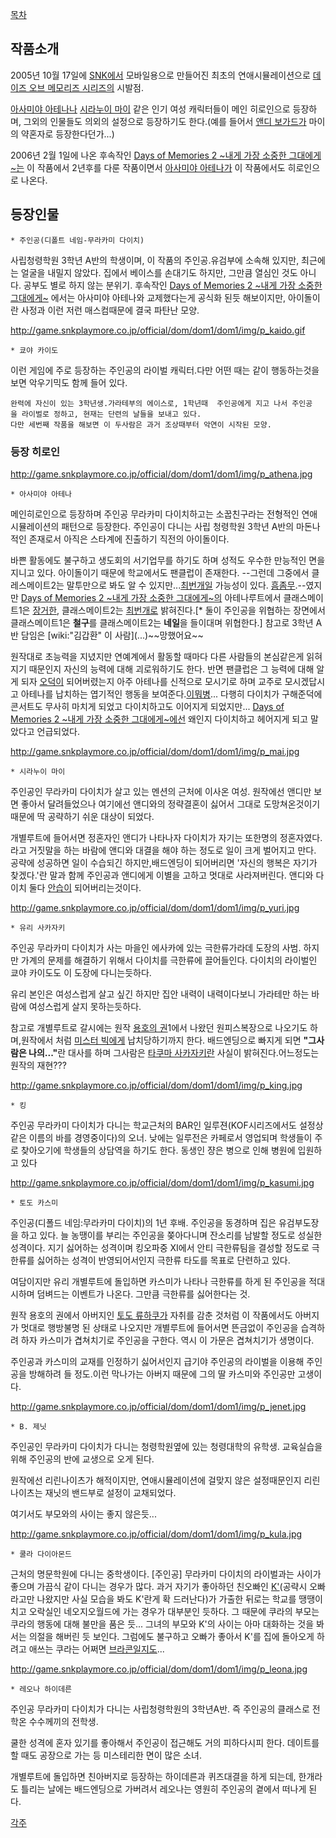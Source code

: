 [[목차]]

== 작품소개 ==
2005년 10월 17일에 [[SNK]]에서 모바일용으로 만들어진 최초의 연애시뮬레이션으로 [[데이즈 오브 메모리즈 시리즈]]의 시발점.

[[아사미야 아테나]]나 [[시라누이 마이]] 같은 인기 여성 캐릭터들이 메인 히로인으로 등장하며, 그외의 인물들도 의외의 설정으로 등장하기도 한다.(예를 들어서 [[앤디 보가드]]가 마이의 약혼자로 등장한다던가...)

2006년 2월 1일에 나온 후속작인 [[Days of Memories 2 ~내게 가장 소중한 그대에게~]]는 이 작품에서 2년후를 다룬 작품이면서 [[아사미야 아테나]]가 이 작품에서도 히로인으로 나온다.

== 등장인물 ==
 * 주인공(디폴트 네임-무라카미 다이치)
사립청령학원 3학년 A반의 학생이며, 이 작품의 주인공.유검부에 소속해 있지만, 최근에는 얼굴을 내밀지 않았다. 집에서 베이스를 손대기도 하지만, 그만큼 열심인 것도 아니다. 공부도 별로 하지 않는 분위기.
후속작인 [[Days of Memories 2 ~내게 가장 소중한 그대에게~]] 에서는 아사미야 아테나와 교제했다는게 공식화 된듯 해보이지만, 아이돌이란 사정과 이런 저런 매스컴때문에 결국 파탄난 모양.

http://game.snkplaymore.co.jp/official/dom/dom1/dom1/img/p_kaido.gif
 * 쿄야 카이도
이런 게임에 주로 등장하는 주인공의 라이벌 캐릭터.다만 어떤 때는 같이 행동하는것을 보면 악우기믹도 함께 들어 있다.
 완력에 자신이 있는 3학년생.가라테부의 에이스로, 1학년때  주인공에게 지고 나서 주인공을 라이벌로 정하고, 현재는 단련의 날들을 보내고 있다.
 다만 세번째 작품을 해보면 이 두사람은 과거 조상때부터 악연이 시작된 모양.

=== 등장 히로인 ===
http://game.snkplaymore.co.jp/official/dom/dom1/dom1/img/p_athena.jpg
 * 아사미야 아테나
메인히로인으로 등장하며 주인공 무라카미 다이치하고는 소꿉친구라는 전형적인 연애시뮬레이션의 패턴으로 등장한다.
주인공이 다니는 사립 청령학원 3학년 A반의 마돈나적인 존재로서 아직은 스타계에 진출하기 직전의 아이돌이다.

바쁜 활동에도 불구하고 생도회의 서기업무를 하기도 하며 성적도 우수한 만능적인 면을 지니고 있다.
아이돌이기 때문에 학교에서도 팬클럽이 존재한다. --그런데 그중에서 클레스메이트2는 말투만으로 봐도 알 수 있지만...[[최번개]]일 가능성이 있다. [[흠좀무]].--였지만 [[Days of Memories 2 ~내게 가장 소중한 그대에게~]]의 아테나루트에서 클래스메이트1은 [[장거한]], 클래스메이트2는 [[최번개]]로 밝혀진다.[* 둘이 주인공을 위협하는 장면에서 클래스메이트1은 '''철구'''를 클래스메이트2는 '''네일'''을 들이대며 위협한다.] 참고로 3학년 A반 담임은 [wiki:"김갑환" 이 사람](...)~~망했어요~~

원작대로 초능력을 지녔지만 연예계에서 활동할 때마다 다른 사람들의 본심같은게 읽혀지기 때문인지 자신의 능력에 대해 괴로워하기도 한다. 반면 팬클럽은 그 능력에 대해 알게 되자 [[오덕]]이 되어버렸는지 아주 아테나를 신적으로 모시기로 하며 교주로 모시겠답시고 아테나를 납치하는 엽기적인 행동을 보여준다.[[이뭐병]]...
다행히 다이치가 구해준덕에 콘서트도 무사히 마치게 되었고 다이치하고도 이어지게 되었지만...
[[Days of Memories 2 ~내게 가장 소중한 그대에게~]]에선 왜인지 다이치하고 헤어지게 되고 말았다고 언급되었다.

http://game.snkplaymore.co.jp/official/dom/dom1/dom1/img/p_mai.jpg
 * 시라누이 마이
주인공인 무라카미 다이치가 살고 있는 멘션의 근처에 이사온 여성.
원작에선 앤디만 보면 좋아서 달려들었으나 여기에선 앤디와의 정략결혼이 싫어서 그대로 도망쳐온것이기 때문에 딱 공략하기 쉬운 대상이 되었다.

개별루트에 들어서면 정혼자인 앤디가 나타나자 다이치가 자기는 또한명의 정혼자였다.라고 거짓말을 하는 바람에 앤디와 대결을 해야 하는 정도로 일이 크게 벌어지고 만다.
공략에 성공하면 일이 수습되긴 하지만,배드엔딩이 되어버리면 '자신의 행복은 자기가 찾겠다.'란 말과 함께 주인공과 앤디에게 이별을 고하고 멋대로 사라져버린다.
앤디와 다이치 둘다 [[안습]]이 되어버리는것이다.

http://game.snkplaymore.co.jp/official/dom/dom1/dom1/img/p_yuri.jpg
 * 유리 사카자키
주인공 무라카미 다이치가 사는 마을인 에사카에 있는  극한류가라데 도장의 사범.
하지만 가계의 문제를 해결하기 위해서 다이치를 극한류에 끌어들인다.
다이치의 라이벌인 쿄야 카이도도 이 도장에 다니는듯하다.

유리 본인은 여성스럽게 살고 싶긴 하지만 집안 내력이 내력이다보니 가라테만 하는 바람에 여성스럽게 살지 못하는듯하다.

참고로 개별루트로 갈시에는 원작 [[용호의 권]]1에서 나왔던 원피스복장으로 나오기도 하며,원작에서 처럼 [[미스터 빅]]에게 납치당하기까지 한다.
배드엔딩으로 빠지게 되면 '''"그사람은 나의..."'''란 대사를 하며 그사람은 [[타쿠마 사카자키]]란 사실이 밝혀진다.어느정도는 원작의 재현???

http://game.snkplaymore.co.jp/official/dom/dom1/dom1/img/p_king.jpg
 * 킹
주인공 무라카미 다이치가 다니는 학교근처의 BAR인 일루젼(KOF시리즈에서도 설정상 같은 이름의 바를 경영중이다)의 오너.
낮에는 일루전은 카페로서 영업되며 학생들이 주로 찾아오기에 학생들의 상담역을 하기도 한다.
동생인 쟝은 병으로 인해 병원에 입원하고 있다

http://game.snkplaymore.co.jp/official/dom/dom1/dom1/img/p_kasumi.jpg
 * 토도 카스미
주인공(디폴드 네임:무라카미 다이치)의 1년 후배. 주인공을 동경하며 집은 유검부도장을 하고 있다.
늘 농땡이를 부리는 주인공을 쫒아다니며 잔소리를 남발할 정도로 성실한 성격이다.
지기 싫어하는 성격이며 킹오파중 XI에서 안티 극한류팀을 결성할 정도로 극한류를 싫어하는 성격이 반영되어서인지 극한류 타도를 목표로 단련하고 있다.

여담이지만 유리 개별루트에 돌입하면 카스미가 나타나 극한류를 하게 된 주인공을 적대시하며 덤벼드는 이벤트가 나온다. 그만큼 극한류를 싫어한다는 것.

원작 용호의 권에서 아버지인 [[토도 류하쿠]]가 자취를 감춘 것처럼 이 작품에서도 아버지가 멋대로 행방불명 된 상태로 나오지만 개별루트에 들어서면 뜬금없이 주인공을 습격하려 하자 카스미가 겹쳐치기로 주인공을 구한다. 역시 이 가문은 겹쳐치기가 생명이다.

주인공과 카스미의 교재를 인정하기 싫어서인지 급기야 주인공의 라이벌을 이용해 주인공을 방해하려 들 정도.이런 막나가는 아버지 때문에 그의 딸 카스미와 주인공만 고생이다.

http://game.snkplaymore.co.jp/official/dom/dom1/dom1/img/p_jenet.jpg
 * B. 제닛
주인공인 무라카미 다이치가 다니는 청령학원옆에 있는 청령대학의 유학생.
교육실습을 위해 주인공의 반에 교생으로 오게 된다.

원작에선 리린나이츠가 해적이지만, 연애시뮬레이션에 걸맞지 않은 설정때문인지 리린나이츠는 재닛의 밴드부로 설정이 교채되었다.

여기서도 부모와의 사이는 좋지 않은듯...

http://game.snkplaymore.co.jp/official/dom/dom1/dom1/img/p_kula.jpg 
 * 쿨라 다이아몬드
근처의 명문학원에 다니는 중학생이다. [주인공] 무라카미 다이치의 라이벌과는 사이가 좋으며 가끔식 같이 다니는 경우가 많다. 
과거 자기가 좋아하던 친오빠인 [[K']](공략시 오빠라고만 나왔지만 사실 모습을 봐도 K'란게 확 드러난다)가 가출한 뒤로는 학교를 땡땡이치고 오락실인 네오지오월드에 가는 경우가 대부분인 듯하다. 그 때문에 쿠라의 부모는 쿠라의 행동에 대해 불만을 품은 듯...
그녀의 부모와 K'의 사이는 아마 대화하는 것을 봐서는 의절을 해버린 듯 보인다. 그럼에도 불구하고 오빠가 좋아서 K'를 집에 돌아오게 하려고 애쓰는 쿠라는 어쩌면 [[브라콘]]일지도...

http://game.snkplaymore.co.jp/official/dom/dom1/dom1/img/p_leona.jpg 
 * 레오나 하이데른
주인공 무라카미 다이치가 다니는 사립청령학원의 3학년A반. 즉 주인공의 클래스로 전학온 수수께끼의 전학생.

쿨한 성격에 혼자 있기를 좋아해서 주인공이 접근해도 거의 피하다시피 한다. 데이트를 할 때도 공장으로 가는 등 미스테리한 면이 많은 소녀.

개별루트에 돌입하면 친아버지로 등장하는 하이데른과 퀴즈대결을 하게 되는데, 한개라도 틀리는 날에는 배드엔딩으로 가버려서 레오나는 영원히 주인공의 곁에서 떠나게 된다.

[[각주]]
